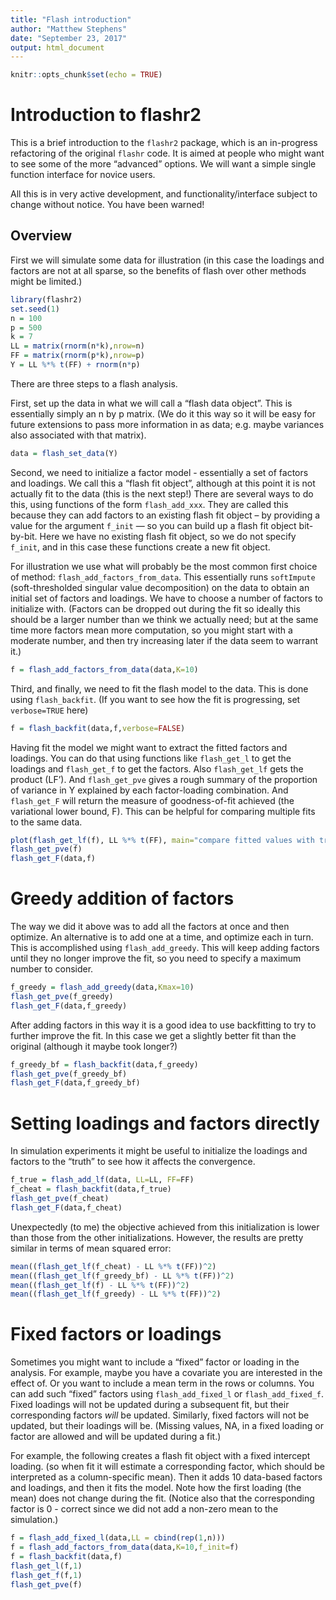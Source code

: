 ```yaml
---
title: "Flash introduction"
author: "Matthew Stephens"
date: "September 23, 2017"
output: html_document
---
```


```r
knitr::opts_chunk$set(echo = TRUE)
```

# Introduction to flashr2

This is a brief introduction to the `flashr2` package, which is an
in-progress refactoring of the original `flashr` code. It is aimed
at people who might want to see some of the more "advanced" options.
We will want a simple single function interface for novice users.

All this is in very active development, and functionality/interface subject to change
without notice. You have been warned!

## Overview

First we will simulate some data for illustration (in this case the loadings
and factors are not at all sparse, so the benefits of flash over other methods might be limited.)
```r
library(flashr2)
set.seed(1)
n = 100
p = 500
k = 7
LL = matrix(rnorm(n*k),nrow=n)
FF = matrix(rnorm(p*k),nrow=p)
Y = LL %*% t(FF) + rnorm(n*p)
```


There are three steps to a flash analysis. 

First, set up the data in what we will call a "flash data object".
This is essentially simply an n by p matrix. (We do it this way so it will be easy 
for future extensions to pass more information in as data; e.g. maybe variances
also associated with that matrix).
```r
data = flash_set_data(Y)
```

Second, we need to initialize a factor model - essentially a set of factors
and loadings. We call this a "flash fit object", although at this point it is not 
actually fit to the data (this is the next step!) There are several ways to do this,
using functions of the form `flash_add_xxx`. They are called this because they
can add factors to an existing flash fit object -- by providing a value
for the argument `f_init` --- so you can build up a flash fit
object bit-by-bit. Here we have no existing flash fit object, so we do not
specify `f_init`, and in this case these functions create a new fit object.

For illustration we use what will probably be the most common first choice of method: 
`flash_add_factors_from_data`. This essentially runs
`softImpute` (soft-thresholded singular value decomposition) on the data to 
obtain an initial set of factors and loadings. We have to choose a number of factors
to initialize with. (Factors can be dropped out during the fit so ideally this
should be a larger number than we think we actually need; but at the same time
more factors mean more computation, so you might start with a moderate number, and then try increasing later if the data seem to warrant it.)
```r
f = flash_add_factors_from_data(data,K=10)
```

Third, and finally, we need to fit the flash model to the data. This is
done using `flash_backfit`. (If you want to see how the fit is progressing, set `verbose=TRUE` here)
```r
f = flash_backfit(data,f,verbose=FALSE)
```

Having fit the model we might want to extract the fitted factors and loadings.
You can do that using functions like `flash_get_l` to get the loadings and
`flash_get_f` to get the factors. Also `flash_get_lf` gets the product (LF').
And `flash_get_pve` gives a rough summary of the proportion of variance in Y 
explained by each factor-loading combination. And `flash_get_F` will return the 
measure of goodness-of-fit achieved (the variational lower bound, F). This can
be helpful for comparing multiple fits to the same data.
```r
plot(flash_get_lf(f), LL %*% t(FF), main="compare fitted values with true LF'")
flash_get_pve(f)
flash_get_F(data,f)
```

# Greedy addition of factors

The way we did it above was to add all the factors at once and then optimize.
An alternative is to add one at a time, and optimize each in turn. This is accomplished
using `flash_add_greedy`. This will keep adding factors until they no longer improve
the fit, so you need to specify a maximum number to consider.
```r
f_greedy = flash_add_greedy(data,Kmax=10)
flash_get_pve(f_greedy)
flash_get_F(data,f_greedy)
```

After adding factors in this way it is a good idea to use backfitting to try
to further improve the fit. In this case we get a slightly better fit
than the original (although it maybe took longer?)
```r
f_greedy_bf = flash_backfit(data,f_greedy)
flash_get_pve(f_greedy_bf)
flash_get_F(data,f_greedy_bf)
```

# Setting loadings and factors directly

In simulation experiments it might be useful to initialize
the loadings and factors to the "truth" to see how it affects the convergence.
```r
f_true = flash_add_lf(data, LL=LL, FF=FF)
f_cheat = flash_backfit(data,f_true)
flash_get_pve(f_cheat)
flash_get_F(data,f_cheat)
```

Unexpectedly (to me) the objective achieved from this initialization
is lower than those from the other initializations. However, the
results are pretty similar in terms of mean squared error:
```r
mean((flash_get_lf(f_cheat) - LL %*% t(FF))^2)
mean((flash_get_lf(f_greedy_bf) - LL %*% t(FF))^2)
mean((flash_get_lf(f) - LL %*% t(FF))^2)
mean((flash_get_lf(f_greedy) - LL %*% t(FF))^2)
```



# Fixed factors or loadings

Sometimes you might want to include a "fixed" factor or loading in the analysis.
For example, maybe you have a covariate you are interested in the effect of.
Or you want to include a mean term in the rows or columns. You can
add such "fixed" factors using `flash_add_fixed_l` or `flash_add_fixed_f`.
Fixed loadings will not be updated during a subsequent fit, but their corresponding
factors *will* be updated. Similarly, fixed factors will not be updated, but
their loadings will be. (Missing values, NA, in a fixed loading or factor are allowed
and will be updated during a fit.)

For example, the following creates a flash fit object with a fixed intercept loading.
(so when fit it will estimate a corresponding factor, which should be interpreted as a column-specific mean). Then it adds 10 data-based factors and loadings, and then it fits the model. Note how the first loading (the mean) does not change during the fit.
(Notice also that the corresponding factor is 0 - correct since we did not add a non-zero mean to the simulation.)
```r
f = flash_add_fixed_l(data,LL = cbind(rep(1,n)))
f = flash_add_factors_from_data(data,K=10,f_init=f)
f = flash_backfit(data,f)
flash_get_l(f,1)
flash_get_f(f,1)
flash_get_pve(f)
```


